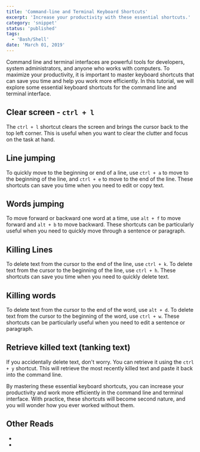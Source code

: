```yaml
---
title: 'Command-line and Terminal Keyboard Shortcuts'
excerpt: 'Increase your productivity with these essential shortcuts.'
category: 'snippet'
status: 'published'
tags:
  - 'Bash/Shell'
date: 'March 01, 2019'
---
```


Command line and terminal interfaces are powerful tools for developers, system administrators, and anyone who works with computers. To maximize your productivity, it is important to master keyboard shortcuts that can save you time and help you work more efficiently. In this tutorial, we will explore some essential keyboard shortcuts for the command line and terminal interface.

## Clear screen - `ctrl + l`
The `ctrl + l` shortcut clears the screen and brings the cursor back to the top left corner. This is useful when you want to clear the clutter and focus on the task at hand.

## Line jumping
To quickly move to the beginning or end of a line, use `ctrl + a` to move to the beginning of the line, and `ctrl + e` to move to the end of the line. These shortcuts can save you time when you need to edit or copy text.

## Words jumping
To move forward or backward one word at a time, use `alt + f` to move forward and `alt + b` to move backward. These shortcuts can be particularly useful when you need to quickly move through a sentence or paragraph.

## Killing Lines
To delete text from the cursor to the end of the line, use `ctrl + k`. To delete text from the cursor to the beginning of the line, use `ctrl + h`. These shortcuts can save you time when you need to quickly delete text.

## Killing words
To delete text from the cursor to the end of the word, use `alt + d`. To delete text from the cursor to the beginning of the word, use `ctrl + w`. These shortcuts can be particularly useful when you need to edit a sentence or paragraph.

## Retrieve killed text (tanking text)
If you accidentally delete text, don't worry. You can retrieve it using the `ctrl + y` shortcut. This will retrieve the most recently killed text and paste it back into the command line.

By mastering these essential keyboard shortcuts, you can increase your productivity and work more efficiently in the command line and terminal interface. With practice, these shortcuts will become second nature, and you will wonder how you ever worked without them.

## Other Reads
- <Link href="/blog/posts/bash-scripting-intro" label="Bash Scripting: Introduction - Automate tasks, manipulate files and directories, and run complex operations on the command line" isInternal={true}/>
- <Link href="/blog/posts/basic-bash-scripting-and-command-line" label="Basics of Bash and Shell Scripting - A quick introduction to Bash and shell scripting" isInternal={true}/>